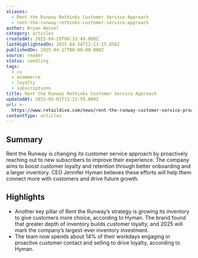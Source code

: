```yaml
---
aliases:
  - Rent the Runway Rethinks Customer Service Approach
  - rent-the-runway-rethinks-customer-service-approach
author: Bryan Wassel
category: articles
createdAt: 2025-04-29T08:33:49.000Z
lastHighlightedOn: 2025-04-24T22:13:15.858Z
publishedOn: 2025-04-17T00:00:00.000Z
source: reader
status: seedling
tags:
  - cx
  - ecommerce
  - loyalty
  - subscriptions
title: Rent the Runway Rethinks Customer Service Approach
updatedAt: 2025-05-01T13:11:59.000Z
url: >-
  https://www.retaildive.com/news/rent-the-runway-customer-service-proactive-loyalty/745621/?utm_source=Sailthru&utm_medium=email&utm_campaign=Issue:%202025-04-23%20Retail%20Dive:%20Marketing%20%5Bissue:72508%5D&utm_term=Retail%20Dive:%20Marketing
contentType: articles
---
```

## Summary

Rent the Runway is changing its customer service approach by proactively reaching out to new subscribers to improve their experience. The company aims to boost customer loyalty and retention through better onboarding and a larger inventory. CEO Jennifer Hyman believes these efforts will help them connect more with customers and drive future growth.

## Highlights

- Another key pillar of Rent the Runway’s strategy is growing its inventory to give customers more choice, according to Hyman. The brand found that greater depth of inventory builds customer loyalty, and 2025 will mark the company’s largest-ever inventory investment.
- The team now spends about 14% of their workdays engaging in proactive customer contact and selling to drive loyalty, according to Hyman.
